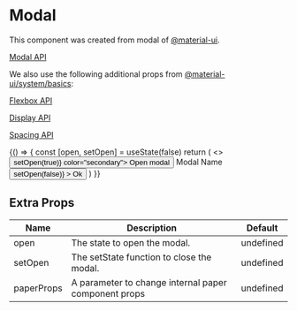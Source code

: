 
<Meta title="Components/Molecules/Modal" component={Modal} />

# Modal

This component was created from modal of [@material-ui](https://material-ui.com).

[Modal API](https://material-ui.com/api/modal)

We also use the following additional props from [@material-ui/system/basics](https://material-ui.com/system/basics):

[Flexbox API](https://material-ui.com/system/flexbox)

[Display API](https://material-ui.com/system/display)

[Spacing API](https://material-ui.com/system/spacing)

<Preview>
  <Story name="simple modal">
    {() => {
      const [open, setOpen] = useState(false)
      return (
        <>
          <Button onClick={() => setOpen(true)} color="secondary">
            Open modal
          </Button>
          <Modal
            open={open}
            setOpen={setOpen}
            paperProps={{
              display: 'flex',
              alignItems: 'center',
              flexDirection: 'column'
            }}
          >
            <Typography mb={3} align="center">
              Modal Name
            </Typography>
            <Button
              color="secondary"
              size="large"
              width={0.5}
              onClick={() => setOpen(false)}
            >
              Ok
            </Button>
          </Modal>
        </>
      )
    }}
  </Story>
</Preview>

## Extra Props

| Name       | Description                                          | Default   |
| ---------- | ---------------------------------------------------- | --------- |
| open       | The state to open the modal.                         | undefined |
| setOpen    | The setState function to close the modal.            | undefined |
| paperProps | A parameter to change internal paper component props | undefined |
